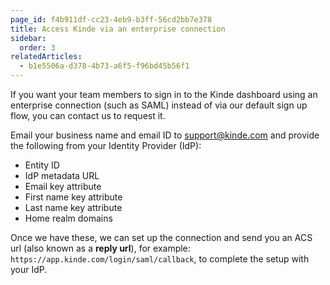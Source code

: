 ```yaml
---
page_id: f4b911df-cc23-4eb9-b3ff-56cd2bb7e378
title: Access Kinde via an enterprise connection
sidebar:
  order: 3
relatedArticles:
  - b1e5506a-d378-4b73-a6f5-f96bd45b56f1
---
```



If you want your team members to sign in to the Kinde dashboard using an enterprise connection (such as SAML) instead of via our default sign up flow, you can contact us to request it.

Email your business name and email ID to support@kinde.com and provide the following from your Identity Provider (IdP):
- Entity ID
- IdP metadata URL
- Email key attribute
- First name key attribute
- Last name key attribute
- Home realm domains

Once we have these, we can set up the connection and send you an ACS url (also known as a **reply url**), for example: `https://app.kinde.com/login/saml/callback`, to complete the setup with your IdP.
